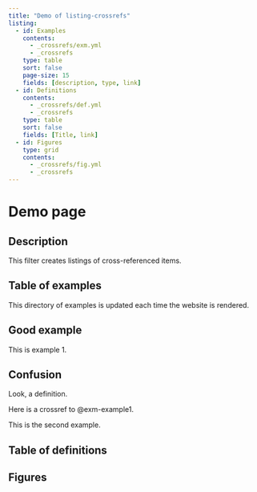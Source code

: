 ```yaml
---
title: "Demo of listing-crossrefs"
listing: 
  - id: Examples
    contents: 
      - _crossrefs/exm.yml
      - _crossrefs
    type: table
    sort: false
    page-size: 15
    fields: [description, type, link]
  - id: Definitions
    contents: 
      - _crossrefs/def.yml
      - _crossrefs
    type: table
    sort: false
    fields: [Title, link]
  - id: Figures
    type: grid
    contents: 
      - _crossrefs/fig.yml
      - _crossrefs
---
```

# Demo page

## Description

This filter creates listings of cross-referenced items.

## Table of examples

This directory of examples is updated each time the website is rendered.

:::{#Examples}
:::

::::{#exm-example1 description="A fine example" type=foo}
## Good example
This is example 1.
::::

:::{#def-definition type=bar}
## Confusion
Look, a definition.
:::

Here is a crossref to @exm-example1.

::::{#exm-example2 type=bar}
This is the second example.
::::

## Table of definitions 

:::{#Definitions}
:::

## Figures

:::{#Figures}
:::